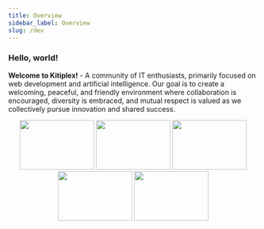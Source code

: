 ```yaml
---
title: Overview
sidebar_label: Overview
slug: /dev
---
```


### Hello, world!

**Welcome to Kitiplex!** - A community of IT enthusiasts, primarily focused on web development and artificial intelligence. Our goal is to create a welcoming, peaceful, and friendly environment where collaboration is encouraged, diversity is embraced, and mutual respect is valued as we collectively pursue innovation and shared success.

<!-- **Kitiplex** *short* for **Kitimi-Complex** serves as the recognized central hub or organization for the maintainers and contributors of **Kitimi Platforms**. Established in 2019 by group of individuals in during the pandemic at Google led by [@mkethX](https://github.com/mkeithX). 💥 ⚡️ 💸 🌍  -->

<!-- **Kitiplex** *short* for **Kitimi-Complex** serves as the recognized central hub or organization for the maintainers and contributors of **Kitimi Platforms**. 💥 ⚡️ 💸 🌍 🦖 -->

<container align="center">
  <div>
    <img src="/img/microsoft_logo.svg" width="150" height="100" />
    <img src="/img/logo.svg" width="150" height="100" />
    <img src="/img/react_logo.svg" width="150" height="100" />
    <img src="/img/mkjs.svg" width="150" height="100" />
    <img src="/img/vscode.svg" width="150" height="100" />
  </div>
</container>
